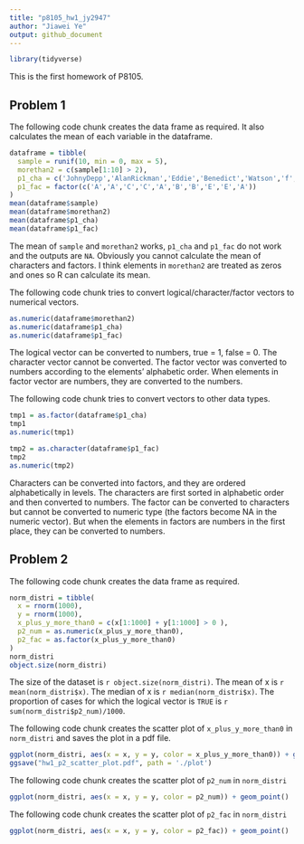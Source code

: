 ```yaml
---
title: "p8105_hw1_jy2947"
author: "Jiawei Ye"
output: github_document
---
```


```r
library(tidyverse)
```


This is the first homework of P8105.

## Problem 1

The following code chunk creates the data frame as required. It also calculates the mean of each variable in the dataframe.  
```r
dataframe = tibble(
  sample = runif(10, min = 0, max = 5),
  morethan2 = c(sample[1:10] > 2),
  p1_cha = c('JohnyDepp','AlanRickman','Eddie','Benedict','Watson','f','g','h','i','SeverusSnape'),
  p1_fac = factor(c('A','A','C','C','A','B','B','E','E','A'))
)
mean(dataframe$sample)
mean(dataframe$morethan2)
mean(dataframe$p1_cha)
mean(dataframe$p1_fac)
```
The mean of `sample` and `morethan2` works, `p1_cha` and `p1_fac` do not work and the outputs are `NA`. Obviously you cannot calculate the mean of characters and factors. I think elements in `morethan2` are treated as zeros and ones so R can calculate its mean. 


The following code chunk tries to convert logical/character/factor vectors to numerical vectors.
```r
as.numeric(dataframe$morethan2)
as.numeric(dataframe$p1_cha)
as.numeric(dataframe$p1_fac)
```
The logical vector can be converted to numbers, true = 1, false = 0. The character vector cannot be converted. The factor vector was converted to numbers according to the elements' alphabetic order. When elements in factor vector are numbers, they are converted to the numbers.


The following code chunk tries to convert vectors to other data types. 
```r
tmp1 = as.factor(dataframe$p1_cha)
tmp1
as.numeric(tmp1)

tmp2 = as.character(dataframe$p1_fac)
tmp2
as.numeric(tmp2)
```
Characters can be converted into factors, and they are ordered alphabetically in levels. The characters are first sorted in alphabetic order and then converted to numbers. The factor can be converted to characters but cannot be converted to numeric type (the factors become NA in the numeric vector). But when the elements in factors are numbers in the first place, they can be converted to numbers. 

## Problem 2

The following code chunk creates the data frame as required.
```r
norm_distri = tibble(
  x = rnorm(1000),
  y = rnorm(1000),
  x_plus_y_more_than0 = c(x[1:1000] + y[1:1000] > 0 ),
  p2_num = as.numeric(x_plus_y_more_than0),
  p2_fac = as.factor(x_plus_y_more_than0)
)
norm_distri
object.size(norm_distri)
```

The size of the dataset is `r object.size(norm_distri)`. The mean of x is `r mean(norm_distri$x) `. The median of x is `r median(norm_distri$x)`. The proportion of cases for which the logical vector is `TRUE` is `r sum(norm_distri$p2_num)/1000`.

The following code chunk creates the scatter plot of `x_plus_y_more_than0` in `norm_distri` and saves the plot in a pdf file.
```r
ggplot(norm_distri, aes(x = x, y = y, color = x_plus_y_more_than0)) + geom_point()
ggsave("hw1_p2_scatter_plot.pdf", path = './plot')
```

The following code chunk creates the scatter plot of `p2_num` in `norm_distri`
```r
ggplot(norm_distri, aes(x = x, y = y, color = p2_num)) + geom_point()
```

The following code chunk creates the scatter plot of `p2_fac` in `norm_distri`
```r
ggplot(norm_distri, aes(x = x, y = y, color = p2_fac)) + geom_point()
```